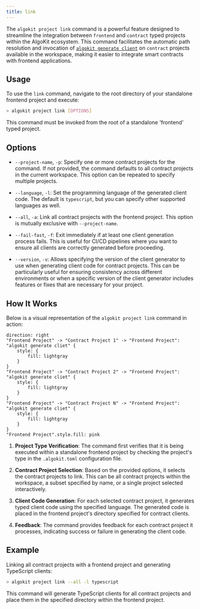 ```yaml
---
title: link
---
```


The `algokit project link` command is a powerful feature designed to streamline the integration between `frontend` and `contract` typed projects within the AlgoKit ecosystem. This command facilitates the automatic path resolution and invocation of [`algokit generate client`](/algokit/cli/features/generate#typed-clients) on `contract` projects available in the workspace, making it easier to integrate smart contracts with frontend applications.

## Usage

To use the `link` command, navigate to the root directory of your standalone frontend project and execute:

```sh
> algokit project link [OPTIONS]
```

This command must be invoked from the root of a standalone 'frontend' typed project.

## Options

- `--project-name`, `-p`: Specify one or more contract projects for the command. If not provided, the command defaults to all contract projects in the current workspace. This option can be repeated to specify multiple projects.

- `--language`, `-l`: Set the programming language of the generated client code. The default is `typescript`, but you can specify other supported languages as well.

- `--all`, `-a`: Link all contract projects with the frontend project. This option is mutually exclusive with `--project-name`.

- `--fail-fast`, `-f`: Exit immediately if at least one client generation process fails. This is useful for CI/CD pipelines where you want to ensure all clients are correctly generated before proceeding.

- `--version`, `-v`: Allows specifying the version of the client generator to use when generating client code for contract projects. This can be particularly useful for ensuring consistency across different environments or when a specific version of the client generator includes features or fixes that are necessary for your project.

## How It Works

Below is a visual representation of the `algokit project link` command in action:

```d2
direction: right
"Frontend Project" -> "Contract Project 1" -> "Frontend Project": "algokit generate cliet" {
    style: {
        fill: lightgray
    }
}
"Frontend Project" -> "Contract Project 2" -> "Frontend Project": "algokit generate cliet" {
    style: {
        fill: lightgray
    }
}
"Frontend Project" -> "Contract Project N" -> "Frontend Project": "algokit generate cliet" {
    style: {
        fill: lightgray
    }
}
"Frontend Project".style.fill: pink
```

1. **Project Type Verification**: The command first verifies that it is being executed within a standalone frontend project by checking the project's type in the `.algokit.toml` configuration file.

2. **Contract Project Selection**: Based on the provided options, it selects the contract projects to link. This can be all contract projects within the workspace, a subset specified by name, or a single project selected interactively.

3. **Client Code Generation**: For each selected contract project, it generates typed client code using the specified language. The generated code is placed in the frontend project's directory specified for contract clients.

4. **Feedback**: The command provides feedback for each contract project it processes, indicating success or failure in generating the client code.

## Example

Linking all contract projects with a frontend project and generating TypeScript clients:

```sh
> algokit project link --all -l typescript
```

This command will generate TypeScript clients for all contract projects and place them in the specified directory within the frontend project.
